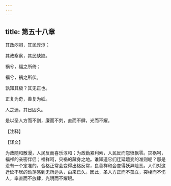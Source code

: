 ```yaml
---
---
---
```

title: 第五十八章
---

其政闷闷，其民淳淳；

其政察察，其民缺缺。

祸兮，福之所倚；

福兮，祸之所伏。

孰知其极？其无正也。

正复为奇，善复为妖。

人之迷，其日固久。

是以圣人方而不割，廉而不刿，直而不肆，光而不耀。

【注释】

【译文】

为政随和散漫，人民反而喜乐淳和；为政勤紧利索，人民反而怨愤飘零。灾祸呵，福祥的亲密伴侣；福祥呵，灾祸的藏身之地。谁知道它们迁延嬗变的准则呢？那是没有一个定准的。合格正常会变得出格反常，良善祥和会变得妖异险恶。人们对这迁延不居的动荡感到无所适从，由来已久。因此，圣人方正而不孤立，突棱而不伤人，率直而不放肆，光明而不耀眼。